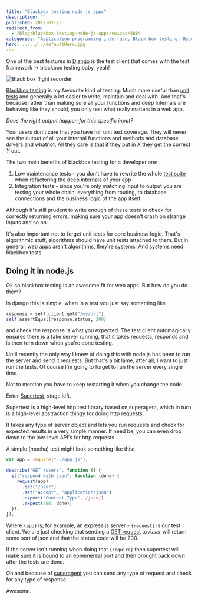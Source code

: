 ```yaml
---
title: "Blackbox testing node.js apps"
description: ""
published: 2012-07-23
redirect_from:
  - /blog/blackbox-testing-node-js-apps/swizec/4884
categories: "Application programming interface, Black-box testing, Hypertext Transfer Protocol, JavaScript, Node.js, Servers, Uncategorized, Unit testing, Web application"
hero: ../../../defaultHero.jpg
---
```


One of the best features in [Django](http://www.djangoproject.com) is the test client that comes with the test framework -> blackbox testing baby, yeah!

![Black box flight recorder](https://farm3.static.flickr.com/2215/1972546648_e63db0846e_m.jpg)

[Blackbox testing](http://en.wikipedia.org/wiki/Black-box_testing) is my favourite kind of testing. Much more useful than [unit tests](http://en.wikipedia.org/wiki/Unit_testing) and generally a lot easier to write, maintain and deal with. And that's because rather than making sure all your functions and deep internals are behaving like they should, you only test what really matters in a web app.

_Does the right output happen for this specific input?_

Your users don't care that you have full unit test coverage. They will never see the output of all your internal functions and methods and database drivers and whatnot. All they care is that if they put in _X_ they get the correct _Y_ out.

The two main benefits of blackbox testing for a developer are:

1.  Low maintenance tests - you don't have to rewrite the whole [test suite](http://en.wikipedia.org/wiki/Test_suite) when refactoring the deep internals of your app
2.  Integration tests - since you're only matching input to output you are testing your whole chain, everything from routing, to database connections and the business logic of the app itself

Although it's still prudent to write enough of these tests to check for correctly returning errors, making sure your app doesn't crash on strange inputs and so on.

It's also important not to forget unit tests for core business logic. That's algorithmic stuff, algorithms should have unit tests attached to them. But in general, web apps aren't algorithms, they're systems. And systems need blackbox tests.

## Doing it in node.js

Ok so blackbox testing is an awesome fit for web apps. But how do you do them?

In django this is simple, when in a test you just say something like

```python
response = self.client.get("/my/url")
self.assertEqual(response.status, 200)
```

and check the response is what you expected. The test client automagically ensures there is a fake server running, that it takes requests, responds and is then torn down when you're done testing.

Until recently the only way I knew of doing this with node.js has been to run the server and send it requests. But that's a bit lame, after all, I want to just run the tests. Of course I'm going to forget to run the server every single time.

Not to mention you have to keep restarting it when you change the code.

Enter [Supertest](https://github.com/visionmedia/supertest), stage left.

Supertest is a high-level http test library based on superagent, which in turn is a high-level abstraction thingy for doing http requests.

It takes any type of server object and lets you run requests and check for expected results in a very simple manner. If need be, you can even drop down to the low-level API's for http requests.

A simple (mocha) test might look something like this:

```javascript
var app = require("../app.js");

describe("GET /users", function () {
  it("respond with json", function (done) {
    request(app)
      .get("/user")
      .set("Accept", "application/json")
      .expect("Content-Type", /json/)
      .expect(200, done);
  });
});
```

Where `{app}` is, for example, an express.js server - `{request}` is our test client. We are just checking that sending a [GET request](http://en.wikipedia.org/wiki/Hypertext_Transfer_Protocol) to _/user_ will return some sort of json and that the status code will be 200.

If the server isn't running when doing that `{require}` then supertest will make sure it is bound to an ephemereal port and then brought back down after the tests are done.

Oh and because of [superagent](https://github.com/visionmedia/superagent) you can send any type of request and check for any type of response.

Awesome.

